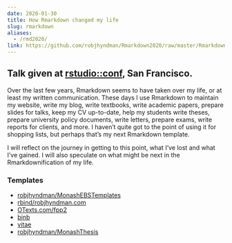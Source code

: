 ```yaml
---
date: 2020-01-30
title: How Rmarkdown changed my life
slug: rmarkdown
aliases:
  - /rmd2020/
link: https://github.com/robjhyndman/Rmarkdown2020/raw/master/Rmarkdown.pdf
---
```


## Talk given at [rstudio::conf](https://rstd.io/conf), San Francisco.

Over the last few years, Rmarkdown seems to have taken over my life, or at least my written communication. These days I use Rmarkdown to maintain my website, write my blog, write textbooks, write academic papers, prepare slides for talks, keep my CV up-to-date, help my students write theses, prepare university policy documents, write letters, prepare exams, write reports for clients, and more. I haven't quite got to the point of using it for shopping lists, but perhaps that's my next Rmarkdown template.

I will reflect on the journey in getting to this point, what I've lost and what I've gained. I will also speculate on what might be next in the Rmarkdownification of my life.

### Templates

  * [robjhyndman/MonashEBSTemplates](https://github.com/robjhyndman/MonashEBSTemplates)
  * [rbind/robjhyndman.com](https://github.com/rbind/robjhyndman.com)
  * [OTexts.com/fpp2](https://OTexts.com/fpp2)
  * [binb](https://cran.r-project.org/package=binb)
  * [vitae](https://pkg.mitchelloharawild.com/vitae/)
  * [robjhyndman/MonashThesis](https://github.com/robjhyndman/MonashThesis)
